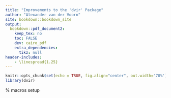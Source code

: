 ---
title: "Improvements to the 'dvir' Package"
author: "Alexander van der Voorn"
site: bookdown::bookdown_site
output: 
  bookdown::pdf_document2:
    keep_tex: no
    toc: FALSE
    dev: cairo_pdf
    extra_dependencies:
      tikz: null
header-includes:
    - \linespread{1.25}
---

```{r setup, include=FALSE}
knitr::opts_chunk$set(echo = TRUE, fig.align="center", out.width='70%')
library(dvir)
```

% macros setup
\newcommand*\tikz{\textup{Ti\textit kZ}}

\tikz

\newpage
\tableofcontents